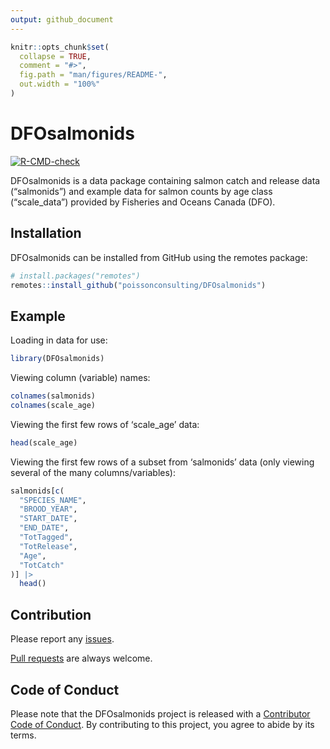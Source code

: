 ```yaml
---
output: github_document
---
```


<!-- README.md is generated from README.Rmd. Please edit that file -->

```r
knitr::opts_chunk$set(
  collapse = TRUE,
  comment = "#>",
  fig.path = "man/figures/README-",
  out.width = "100%"
)
```

# DFOsalmonids

<!-- badges: start -->
[![R-CMD-check](https://github.com/poissonconsulting/DFOsalmonids/actions/workflows/R-CMD-check.yaml/badge.svg)](https://github.com/poissonconsulting/DFOsalmonids/actions/workflows/R-CMD-check.yaml)
<!-- badges: end -->

DFOsalmonids is a data package containing salmon catch and release data ("salmonids") and example data for salmon counts by age class ("scale_data") provided by Fisheries and Oceans Canada (DFO).

## Installation

DFOsalmonids can be installed from GitHub using the remotes package:
``` r
# install.packages("remotes")
remotes::install_github("poissonconsulting/DFOsalmonids")
```

## Example

Loading in data for use:

``` r
library(DFOsalmonids)
```

Viewing column (variable) names:

``` r
colnames(salmonids)
colnames(scale_age)
```

Viewing the first few rows of 'scale_age' data:

``` r
head(scale_age)
```

Viewing the first few rows of a subset from 'salmonids' data (only viewing several of the many columns/variables):

``` r
salmonids[c(
  "SPECIES_NAME",
  "BROOD_YEAR",
  "START_DATE",
  "END_DATE",
  "TotTagged",
  "TotRelease",
  "Age",
  "TotCatch"
)] |>
  head()
```

## Contribution

Please report any [issues](https://github.com/poissonconsulting/DFOsalmonids/issues).

[Pull requests](https://github.com/poissonconsulting/DFOsalmonids/pulls) are always welcome.

## Code of Conduct

Please note that the DFOsalmonids project is released with a [Contributor Code of Conduct](https://contributor-covenant.org/version/2/1/CODE_OF_CONDUCT.html). 
By contributing to this project, you agree to abide by its terms.
